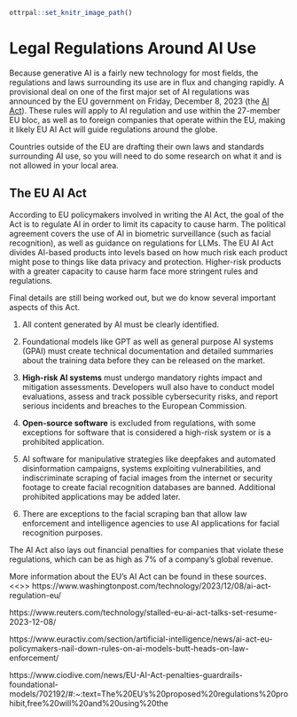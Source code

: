 ```r
ottrpal::set_knitr_image_path()
```

# Legal Regulations Around AI Use

Because generative AI is a fairly new technology for most fields, the regulations and laws surrounding its use are in flux and changing rapidly. A provisional deal on one of the first major set of AI regulations was announced by the EU government on Friday, December 8, 2023 (the [AI Act](https://artificialintelligenceact.eu/documents/)). These rules will apply to AI regulation and use within the 27-member EU bloc, as well as to foreign companies that operate within the EU, making it likely EU AI Act will guide regulations around the globe.

Countries outside of the EU are drafting their own laws and standards surrounding AI use, so you will need to do some research on what it and is not allowed in your local area.

## The EU AI Act

According to EU policymakers involved in writing the AI Act, the goal of the Act is to regulate AI in order to limit its capacity to cause harm. The political agreement covers the use of AI in biometric surveillance (such as facial recognition), as well as guidance on regulations for LLMs. The EU AI Act divides AI-based products into levels based on how much risk each product might pose to things like data privacy and protection. Higher-risk products with a greater capacity to cause harm face more stringent rules and regulations.

Final details are still being worked out, but we do know several important aspects of this Act.

1. All content generated by AI must be clearly identified.  

1. Foundational models like GPT as well as general purpose AI systems (GPAI) must create technical documentation and detailed summaries about the training data before they can be released on the market.

1. **High-risk AI systems** must undergo mandatory rights impact and mitigation assessments. Developers wull also have to conduct model evaluations, assess and track possible cybersecurity risks, and report serious incidents and breaches to the European Commission.

1. **Open-source software** is excluded from regulations, with some exceptions for software that is considered a high-risk system or is a prohibited application.

1. AI software for manipulative strategies like deepfakes and automated disinformation campaigns, systems exploiting vulnerabilities, and indiscriminate scraping of facial images from the internet or security footage to create facial recognition databases are banned. Additional prohibited applications may be added later.

1. There are exceptions to the facial scraping ban that allow law enforcement and intelligence agencies to use AI applications for facial recognition purposes.

The AI Act also lays out financial penalties for companies that violate these regulations, which can be as high as 7% of a company's global revenue.

More information about the EU's AI Act can be found in these sources.
<<<ADD CITATIONS>>>
https://www.washingtonpost.com/technology/2023/12/08/ai-act-regulation-eu/

https://www.reuters.com/technology/stalled-eu-ai-act-talks-set-resume-2023-12-08/

https://www.euractiv.com/section/artificial-intelligence/news/ai-act-eu-policymakers-nail-down-rules-on-ai-models-butt-heads-on-law-enforcement/

https://www.ciodive.com/news/EU-AI-Act-penalties-guardrails-foundational-models/702192/#:~:text=The%20EU's%20proposed%20regulations%20prohibit,free%20will%20and%20using%20the
